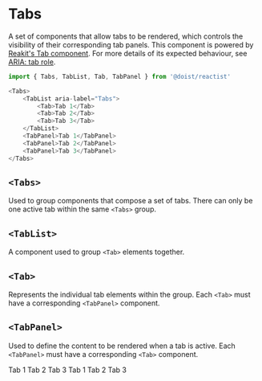 
<Meta
    title="Components/Tabs"
    component={Tabs}
/>

# Tabs

A set of components that allow tabs to be rendered, which controls the visibility of their corresponding tab panels.
This component is powered by [Reakit's Tab component](https://reakit.io/docs/tab). For more details of its expected
behaviour, see [ARIA: tab role](https://developer.mozilla.org/en-US/docs/Web/Accessibility/ARIA/Roles/Tab_Role).

```TypeScript
import { Tabs, TabList, Tab, TabPanel } from '@doist/reactist'

<Tabs>
    <TabList aria-label="Tabs">
        <Tab>Tab 1</Tab>
        <Tab>Tab 2</Tab>
        <Tab>Tab 3</Tab>
    </TabList>
    <TabPanel>Tab 1</TabPanel>
    <TabPanel>Tab 2</TabPanel>
    <TabPanel>Tab 3</TabPanel>
</Tabs>
```

## `<Tabs>`

Used to group components that compose a set of tabs. There can only be one active tab within the same `<Tabs>` group.

<ArgsTable of={Tabs} />

## `<TabList>`

A component used to group `<Tab>` elements together.

<ArgsTable of={TabList} />

## `<Tab>`

Represents the individual tab elements within the group. Each `<Tab>` must have a corresponding `<TabPanel>` component.

<ArgsTable of={Tab} />

## `<TabPanel>`

Used to define the content to be rendered when a tab is active. Each `<TabPanel>` must have a corresponding `<Tab>` component.

<ArgsTable of={TabPanel} />

<Canvas withToolbar>
    <Story
        parameters={{ docs: { source: { type: 'code' } } }}
        name="Playground"
    >
        <Tabs>
            <TabList aria-label="Tabs">
                <Tab>Tab 1</Tab>
                <Tab>Tab 2</Tab>
                <Tab>Tab 3</Tab>
            </TabList>
            <TabPanel>Tab 1</TabPanel>
            <TabPanel>Tab 2</TabPanel>
            <TabPanel>Tab 3</TabPanel>
        </Tabs>
    </Story>
</Canvas>
